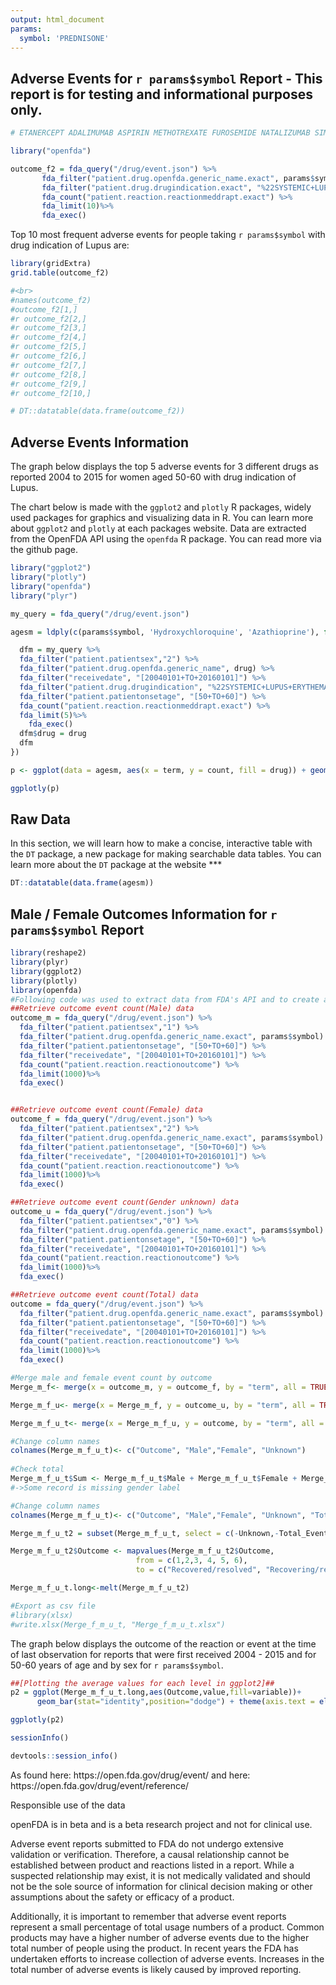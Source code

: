 ```yaml
---
output: html_document
params:
  symbol: 'PREDNISONE'
---
```


## Adverse Events for `r params$symbol` Report - This report is for testing and informational purposes only.

```r

# ETANERCEPT ADALIMUMAB ASPIRIN METHOTREXATE FUROSEMIDE NATALIZUMAB SIMVASTATIN LISINOPRIL PREDNISONE

library("openfda")

outcome_f2 = fda_query("/drug/event.json") %>%
       fda_filter("patient.drug.openfda.generic_name.exact", params$symbol) %>%
       fda_filter("patient.drug.drugindication.exact", "%22SYSTEMIC+LUPUS+ERYTHEMATOSUS%22") %>%
       fda_count("patient.reaction.reactionmeddrapt.exact") %>%
       fda_limit(10)%>%
       fda_exec()
```

Top 10 most frequent adverse events for people taking `r params$symbol` with drug indication of Lupus are:

```r

library(gridExtra)
grid.table(outcome_f2)

#<br>
#names(outcome_f2)
#outcome_f2[1,]
#r outcome_f2[2,]
#r outcome_f2[3,]
#r outcome_f2[4,]
#r outcome_f2[5,]
#r outcome_f2[6,]
#r outcome_f2[7,]
#r outcome_f2[8,]
#r outcome_f2[9,]
#r outcome_f2[10,]

# DT::datatable(data.frame(outcome_f2))

```

## Adverse Events Information

The graph below displays the top 5 adverse events for 3 different drugs as reported 2004 to 2015 for women aged 50-60 with drug indication of Lupus.

The chart below is made with the `ggplot2` and `plotly` R packages, widely used packages for graphics and visualizing data in R. You can learn more about `ggplot2` and `plotly` at each packages website. Data are extracted from the OpenFDA API using the `openfda` R package. You can read more via the github page.

```r

library("ggplot2")
library("plotly")
library("openfda")
library("plyr")

my_query = fda_query("/drug/event.json")

agesm = ldply(c(params$symbol, 'Hydroxychloroquine', 'Azathioprine'), function(drug) {

  dfm = my_query %>%
  fda_filter("patient.patientsex","2") %>%
  fda_filter("patient.drug.openfda.generic_name", drug) %>%
  fda_filter("receivedate", "[20040101+TO+20160101]") %>%
  fda_filter("patient.drug.drugindication", "%22SYSTEMIC+LUPUS+ERYTHEMATOSUS%22") %>%
  fda_filter("patient.patientonsetage", "[50+TO+60]") %>%
  fda_count("patient.reaction.reactionmeddrapt.exact") %>%
  fda_limit(5)%>%
    fda_exec()
  dfm$drug = drug
  dfm
})

```
  
```r
p <- ggplot(data = agesm, aes(x = term, y = count, fill = drug)) + geom_bar(stat="identity", position=position_dodge()) + theme(axis.text = element_text(vjust = 0, angle = -15), legend.background = element_rect(fill = "gray96"))

ggplotly(p)
```

## Raw Data

In this section, we will learn how to make a concise, interactive table with the `DT` package, a new package for making searchable data tables. You can learn more about the `DT` package at the website 
***
  
```r
DT::datatable(data.frame(agesm))
```

## Male / Female Outcomes Information for `r params$symbol` Report

```r
library(reshape2)
library(plyr)
library(ggplot2)
library(plotly)
library(openfda)
#Following code was used to extract data from FDA's API and to create a bar chart of event count by outcome
##Retrieve outcome event count(Male) data 
outcome_m = fda_query("/drug/event.json") %>%
  fda_filter("patient.patientsex","1") %>%
  fda_filter("patient.drug.openfda.generic_name.exact", params$symbol) %>%
  fda_filter("patient.patientonsetage", "[50+TO+60]") %>%
  fda_filter("receivedate", "[20040101+TO+20160101]") %>%
  fda_count("patient.reaction.reactionoutcome") %>%
  fda_limit(1000)%>%
  fda_exec()


##Retrieve outcome event count(Female) data 
outcome_f = fda_query("/drug/event.json") %>%
  fda_filter("patient.patientsex","2") %>%
  fda_filter("patient.drug.openfda.generic_name.exact", params$symbol) %>%
  fda_filter("patient.patientonsetage", "[50+TO+60]") %>%
  fda_filter("receivedate", "[20040101+TO+20160101]") %>%
  fda_count("patient.reaction.reactionoutcome") %>%
  fda_limit(1000)%>%
  fda_exec()

##Retrieve outcome event count(Gender unknown) data
outcome_u = fda_query("/drug/event.json") %>%
  fda_filter("patient.patientsex","0") %>%
  fda_filter("patient.drug.openfda.generic_name.exact", params$symbol) %>%
  fda_filter("patient.patientonsetage", "[50+TO+60]") %>%
  fda_filter("receivedate", "[20040101+TO+20160101]") %>%
  fda_count("patient.reaction.reactionoutcome") %>%
  fda_limit(1000)%>%
  fda_exec()

##Retrieve outcome event count(Total) data
outcome = fda_query("/drug/event.json") %>%
  fda_filter("patient.drug.openfda.generic_name.exact", params$symbol) %>%
  fda_filter("patient.patientonsetage", "[50+TO+60]") %>%
  fda_filter("receivedate", "[20040101+TO+20160101]") %>%
  fda_count("patient.reaction.reactionoutcome") %>%
  fda_limit(1000)%>%
  fda_exec()

#Merge male and female event count by outcome 
Merge_m_f<- merge(x = outcome_m, y = outcome_f, by = "term", all = TRUE)

Merge_m_f_u<- merge(x = Merge_m_f, y = outcome_u, by = "term", all = TRUE)

Merge_m_f_u_t<- merge(x = Merge_m_f_u, y = outcome, by = "term", all = TRUE)

#Change column names
colnames(Merge_m_f_u_t)<- c("Outcome", "Male","Female", "Unknown")
                            
#Check total 
Merge_m_f_u_t$Sum <- Merge_m_f_u_t$Male + Merge_m_f_u_t$Female + Merge_m_f_u_t$Unknown
#->Some record is missing gender label

#Change column names
colnames(Merge_m_f_u_t)<- c("Outcome", "Male","Female", "Unknown", "Total_Event_Count","Sum")

Merge_m_f_u_t2 = subset(Merge_m_f_u_t, select = c(-Unknown,-Total_Event_Count,-Sum))

Merge_m_f_u_t2$Outcome <- mapvalues(Merge_m_f_u_t2$Outcome,
                            from = c(1,2,3, 4, 5, 6),
                            to = c("Recovered/resolved", "Recovering/resolving", "Not recovered/not resolved" , "Recovered/resolved with sequelae" , "Fatal", "Unknown"))

Merge_m_f_u_t.long<-melt(Merge_m_f_u_t2)

#Export as csv file
#library(xlsx)
#write.xlsx(Merge_f_m_u_t, "Merge_f_m_u_t.xlsx") 


```

The graph below displays the outcome of the reaction or event at the time of last observation for reports that were first received 2004 - 2015 and for 50-60 years of age and by sex for `r params$symbol`. 

```r
##[Plotting the average values for each level in ggplot2]##
p2 = ggplot(Merge_m_f_u_t.long,aes(Outcome,value,fill=variable))+
      geom_bar(stat="identity",position="dodge") + theme(axis.text = element_text(vjust = 0, angle = -15), legend.background = element_rect(fill = "gray96"))

ggplotly(p2)
```
```r
sessionInfo()
```

```r
devtools::session_info() 
```

As found here: https://open.fda.gov/drug/event/ and here: https://open.fda.gov/drug/event/reference/

Responsible use of the data

openFDA is in beta and is a beta research project and not for clinical use. 

Adverse event reports submitted to FDA do not undergo extensive validation or verification. Therefore, a causal relationship cannot be established between product and reactions listed in a report. While a suspected relationship may exist, it is not medically validated and should not be the sole source of information for clinical decision making or other assumptions about the safety or efficacy of a product.

Additionally, it is important to remember that adverse event reports represent a small percentage of total usage numbers of a product. Common products may have a higher number of adverse events due to the higher total number of people using the product. In recent years the FDA has undertaken efforts to increase collection of adverse events. Increases in the total number of adverse events is likely caused by improved reporting.